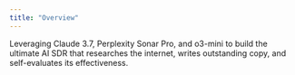 ```yaml
---
title: "Overview"
---
```


<CardGroup cols={2}>
<Card  title="Ultimate AI SDR" href="/guides/prompts/ultimate-ai-sdr" img="/images/guides/prompts/ultimate-ai-sdr-2.png">
    Leveraging Claude 3.7, Perplexity Sonar Pro, and o3-mini to build the ultimate AI SDR that researches the internet, writes outstanding copy, and self-evaluates its effectiveness.
</Card>     
</CardGroup>
